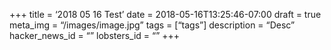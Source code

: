 +++
title = '2018 05 16 Test'
date = 2018-05-16T13:25:46-07:00
draft = true
meta_img = "/images/image.jpg"
tags = ["tags"]
description = "Desc"
hacker_news_id = ""
lobsters_id = ""
+++
